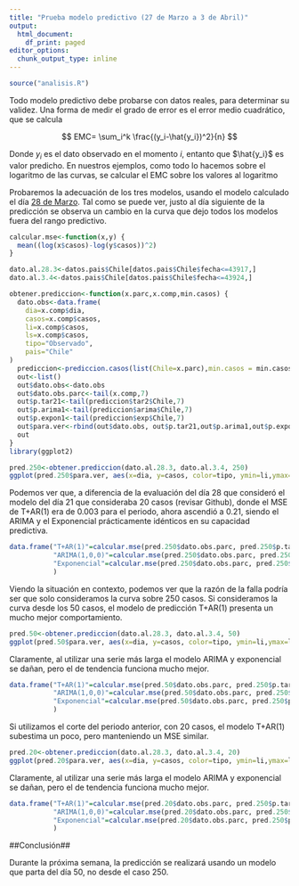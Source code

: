 ```yaml
---
title: "Prueba modelo predictivo (27 de Marzo a 3 de Abril)"
output:
  html_document:
    df_print: paged
editor_options:
  chunk_output_type: inline
---
```

```r
source("analisis.R")
```

Todo modelo predictivo debe probarse con datos reales, para determinar su validez. Una forma de medir el grado de error es el error medio cuadrático, que se calcula

$$ 
EMC= \sum_i^k \frac{(y_i-\hat{y_i})^2}{n}
$$

Donde $y_i$ es el dato observado en el momento $i$, entanto que $\hat{y_i}$ es valor predicho. En nuestros ejemplos, como todo lo hacemos sobre el logaritmo de las curvas, se calcular el EMC sobre los valores al logaritmo

Probaremos la adecuación de los tres modelos, usando el modelo calculado el día [28 de Marzo](https://rpubs.com/clbustos/591120). Tal como se puede ver, justo al día siguiente de la predicción se observa un cambio en la curva que dejo todos los modelos fuera del rango predictivo.
```r
calcular.mse<-function(x,y) {
  mean((log(x$casos)-log(y$casos))^2)
}

dato.al.28.3<-datos.pais$Chile[datos.pais$Chile$fecha<=43917,]
dato.al.3.4<-datos.pais$Chile[datos.pais$Chile$fecha<=43924,]

obtener.prediccion<-function(x.parc,x.comp,min.casos) {
  dato.obs<-data.frame(
    dia=x.comp$dia,
    casos=x.comp$casos,
    li=x.comp$casos, 
    ls=x.comp$casos,
    tipo="Observado",
    pais="Chile"
)
  prediccion<-prediccion.casos(list(Chile=x.parc),min.casos = min.casos)
  out<-list()
  out$dato.obs<-dato.obs
  out$dato.obs.parc<-tail(x.comp,7)
  out$p.tar21<-tail(prediccion$tar2$Chile,7)
  out$p.arima1<-tail(prediccion$arima$Chile,7)
  out$p.expon1<-tail(prediccion$exp$Chile,7)
  out$para.ver<-rbind(out$dato.obs, out$p.tar21,out$p.arima1,out$p.expon1)
  out
}
library(ggplot2)

pred.250<-obtener.prediccion(dato.al.28.3, dato.al.3.4, 250)
ggplot(pred.250$para.ver, aes(x=dia, y=casos, color=tipo, ymin=li,ymax=ls))+geom_point()+geom_line()+geom_ribbon(alpha=0.1)+scale_y_continuous(trans="log10")+geom_hline(yintercept = 250)
```
Podemos ver que, a diferencia de la evaluación del día 28 que consideró el modelo del día 21 que consideraba 20 casos (revisar Github), donde el MSE de T+AR(1) era de 0.003 para el periodo, ahora ascendió a 0.21, siendo el ARIMA y el Exponencial prácticamente idénticos en su capacidad predictiva.

```r
data.frame("T+AR(1)"=calcular.mse(pred.250$dato.obs.parc, pred.250$p.tar21),
           "ARIMA(1,0,0)"=calcular.mse(pred.250$dato.obs.parc, pred.250$p.arima1),
           "Exponencial"=calcular.mse(pred.250$dato.obs.parc, pred.250$p.expon1)
           )

```


Viendo la situación en contexto, podemos ver que la razón de la falla podría ser que solo consideramos la curva sobre 250 casos. Si consideramos la curva desde los 50 casos, el modelo de predicción T+AR(1) presenta un mucho mejor comportamiento.


```r

pred.50<-obtener.prediccion(dato.al.28.3, dato.al.3.4, 50)
ggplot(pred.50$para.ver, aes(x=dia, y=casos, color=tipo, ymin=li,ymax=ls))+geom_point()+geom_line()+geom_ribbon(alpha=0.1)+scale_y_continuous(trans="log10")+geom_hline(yintercept = 50)
```

Claramente, al utilizar una serie más larga el modelo ARIMA y exponencial se dañan, pero el de tendencia funciona mucho mejor.

```r
data.frame("T+AR(1)"=calcular.mse(pred.50$dato.obs.parc, pred.250$p.tar21),
           "ARIMA(1,0,0)"=calcular.mse(pred.50$dato.obs.parc, pred.250$p.arima1),
           "Exponencial"=calcular.mse(pred.50$dato.obs.parc, pred.250$p.expon1)
           )

```

Si utilizamos el corte del periodo anterior, con 20 casos, el modelo T+AR(1) subestima un poco, pero manteniendo un MSE similar.
```r

pred.20<-obtener.prediccion(dato.al.28.3, dato.al.3.4, 20)
ggplot(pred.20$para.ver, aes(x=dia, y=casos, color=tipo, ymin=li,ymax=ls))+geom_point()+geom_line()+geom_ribbon(alpha=0.1)+scale_y_continuous(trans="log10")+geom_hline(yintercept = 50)
```

Claramente, al utilizar una serie más larga el modelo ARIMA y exponencial se dañan, pero el de tendencia funciona mucho mejor.

```r
data.frame("T+AR(1)"=calcular.mse(pred.20$dato.obs.parc, pred.250$p.tar21),
           "ARIMA(1,0,0)"=calcular.mse(pred.20$dato.obs.parc, pred.250$p.arima1),
           "Exponencial"=calcular.mse(pred.20$dato.obs.parc, pred.250$p.expon1)
           )

```


##Conclusión##

Durante la próxima semana, la predicción se realizará usando un modelo que parta del día 50, no desde el caso 250.